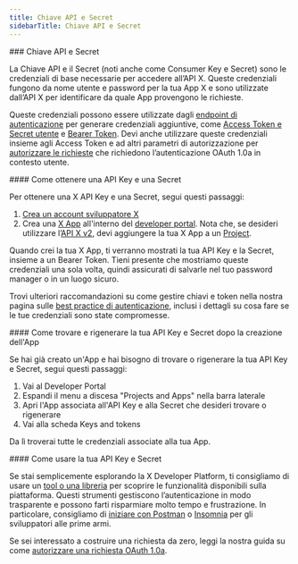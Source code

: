 ```yaml
---
title: Chiave API e Secret
sidebarTitle: Chiave API e Secret
---
```



<div id="api-key-and-secret">
  ### Chiave API e Secret
</div>

La Chiave API e il Secret (noti anche come Consumer Key e Secret) sono le credenziali di base necessarie per accedere all’API X. Queste credenziali fungono da nome utente e password per la tua App X e sono utilizzate dall’API X per identificare da quale App provengono le richieste.

Queste credenziali possono essere utilizzate dagli [endpoint di autenticazione](/it/resources/fundamentals/authentication/api-reference) per generare credenziali aggiuntive, come [Access Token e Secret utente](/it/resources/fundamentals/authentication/oauth-1-0a/api-key-and-secret) e [Bearer Token](/it/resources/fundamentals/authentication/oauth-2-0/bearer-tokens). Devi anche utilizzare queste credenziali insieme agli Access Token e ad altri parametri di autorizzazione per [autorizzare le richieste](/it/resources/fundamentals/authentication/oauth-1-0a/authorizing-a-request) che richiedono l’autenticazione OAuth 1.0a in contesto utente. 

<div id="how-to-acquire-an-api-key-and-secret">
  #### Come ottenere una API Key e una Secret
</div>

Per ottenere una X API Key e una Secret, segui questi passaggi:

1. [Crea un account sviluppatore X](https://developer.x.com/en/apply-for-access)
2. Crea una [X App](/it/resources/fundamentals/developer-apps) all'interno del [developer portal](/it/resources/fundamentals/developer-portal). Nota che, se desideri utilizzare l’[API X v2](/it/x-api/introduction), devi aggiungere la tua X App a un [Project](/it/resources/fundamentals/projects).
    

Quando crei la tua X App, ti verranno mostrati la tua API Key e la Secret, insieme a un Bearer Token. Tieni presente che mostriamo queste credenziali una sola volta, quindi assicurati di salvarle nel tuo password manager o in un luogo sicuro.

Trovi ulteriori raccomandazioni su come gestire chiavi e token nella nostra pagina sulle [best practice di autenticazione](/it/resources/fundamentals/authentication/guides/authentication-best-practices), inclusi i dettagli su cosa fare se le tue credenziali sono state compromesse.
 

<div id="how-to-find-and-regenerate-your-api-key-and-secret-after-app-creation">
  #### Come trovare e rigenerare la tua API Key e Secret dopo la creazione dell'App
</div>

Se hai già creato un'App e hai bisogno di trovare o rigenerare la tua API Key e Secret, segui questi passaggi:

1. Vai al Developer Portal
2. Espandi il menu a discesa "Projects and Apps" nella barra laterale
3. Apri l'App associata all'API Key e alla Secret che desideri trovare o rigenerare
4. Vai alla scheda Keys and tokens

Da lì troverai tutte le credenziali associate alla tua App. 
 

<div id="how-to-use-your-api-key-and-secret">
  #### Come usare la tua API Key e Secret
</div>

Se stai semplicemente esplorando la X Developer Platform, ti consigliamo di usare un [tool o una libreria](/it/resources/tools-and-libraries) per scoprire le funzionalità disponibili sulla piattaforma. Questi strumenti gestiscono l’autenticazione in modo trasparente e possono farti risparmiare molto tempo e frustrazione. In particolare, consigliamo di [iniziare con Postman](/it/tutorials/postman-getting-started) o [Insomnia](https://insomnia.rest/) per gli sviluppatori alle prime armi. 

Se sei interessato a costruire una richiesta da zero, leggi la nostra guida su come [autorizzare una richiesta OAuth 1.0a](/it/resources/fundamentals/authentication/oauth-1-0a/authorizing-a-request).
 